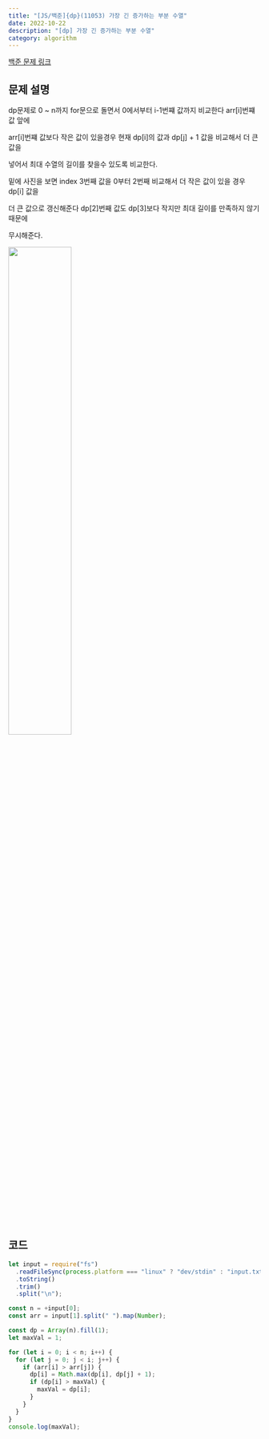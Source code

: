 ---
title: "[JS/백준]{dp}(11053) 가장 긴 증가하는 부분 수열"
date: 2022-10-22
description: "[dp] 가장 긴 증가하는 부분 수열"
category: algorithm
---

<div className={`flex justify-center`}>
  <a
    className={`dark:text-white`}
    target="_blank"
    href="https://www.acmicpc.net/problem/11053"
  >
    백준 문제 링크
  </a>
</div>

<h2 className={`dark:text-white`}>문제 설명</h2>

dp문제로 0 ~ n까지 for문으로 돌면서 0에서부터 i-1번쨰 값까지 비교한다 arr[i]번쨰 값 앞에

arr[i]번쨰 값보다 작은 값이 있을경우 현재 dp[i]의 값과 dp[j] + 1 값을 비교해서 더 큰 값을

넣어서 최대 수열의 길이를 찾을수 있도록 비교한다.

밑에 사진을 보면 index 3번째 값을 0부터 2번째 비교해서 더 작은 값이 있을 경우 dp[i] 값을

더 큰 값으로 갱신해준다 dp[2]번째 값도 dp[3]보다 작지만 최대 길이를 만족하지 않기 때문에

무시해준다.

<div className={`flex justify-center`}>
  <img
    src="https://user-images.githubusercontent.com/75124028/197341461-53deef5d-8bca-4322-a15d-48c98eac29c8.png"
    width="50%"
  />
</div>

<h2 className={`dark:text-white`}>코드</h2>

```js showLineNumbers
let input = require("fs")
  .readFileSync(process.platform === "linux" ? "dev/stdin" : "input.txt")
  .toString()
  .trim()
  .split("\n");

const n = +input[0];
const arr = input[1].split(" ").map(Number);

const dp = Array(n).fill(1);
let maxVal = 1;

for (let i = 0; i < n; i++) {
  for (let j = 0; j < i; j++) {
    if (arr[i] > arr[j]) {
      dp[i] = Math.max(dp[i], dp[j] + 1);
      if (dp[i] > maxVal) {
        maxVal = dp[i];
      }
    }
  }
}
console.log(maxVal);
```
